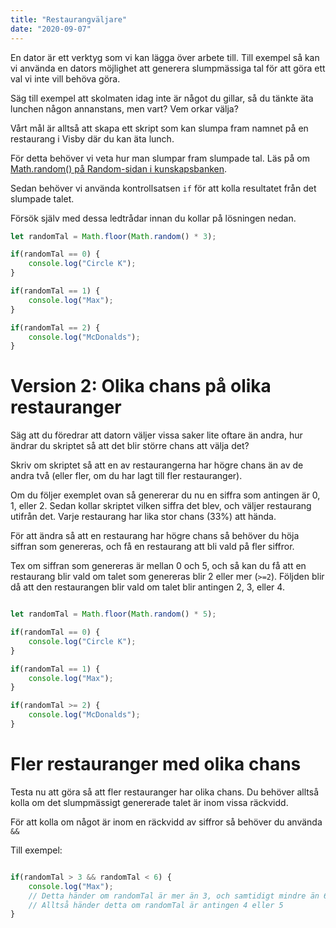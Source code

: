 ```yaml
---
title: "Restaurangväljare"
date: "2020-09-07"
---
```


En dator är ett verktyg som vi kan lägga över arbete till. Till exempel så kan vi använda en dators möjlighet att generera slumpmässiga tal för att göra ett val vi inte vill behöva göra.

Säg till exempel att skolmaten idag inte är något du gillar, så du tänkte äta lunchen någon annanstans, men vart? Vem orkar välja?

Vårt mål är alltså att skapa ett skript som kan slumpa fram namnet på en restaurang i Visby där du kan äta lunch.

För detta behöver vi veta hur man slumpar fram slumpade tal. Läs på om [Math.random() på Random-sidan i kunskapsbanken](https://guteteknik.netlify.app/prog1/random).

Sedan behöver vi använda kontrollsatsen `if` för att kolla resultatet från det slumpade talet.

Försök själv med dessa ledtrådar innan du kollar på lösningen nedan.


<PracticeContainer>

```javascript
let randomTal = Math.floor(Math.random() * 3);

if(randomTal == 0) {
    console.log("Circle K");
}

if(randomTal == 1) {
    console.log("Max");
}

if(randomTal == 2) {
    console.log("McDonalds");
}
```

</PracticeContainer>

# Version 2: Olika chans på olika restauranger

Säg att du föredrar att datorn väljer vissa saker lite oftare än andra, hur ändrar du skriptet så att det blir större chans att välja det?

Skriv om skriptet så att en av restaurangerna har högre chans än av de andra två (eller fler, om du har lagt till fler restauranger).

<PracticeContainer title="ledtråd">

Om du följer exemplet ovan så genererar du nu en siffra som antingen är 0, 1, eller 2.
Sedan kollar skriptet vilken siffra det blev, och väljer restaurang utifrån det. Varje restaurang har lika stor chans (33%) att hända.

För att ändra så att en restaurang har högre chans så behöver du höja siffran som genereras, och få en restaurang att bli vald på fler siffror.

Tex om siffran som genereras är mellan 0 och 5, och så kan du få att en restaurang blir vald om talet som genereras blir 2 eller mer (`>=2`).
Följden blir då att den restaurangen blir vald om talet blir antingen 2, 3, eller 4.

</PracticeContainer>

</PracticeContainer>

```js

let randomTal = Math.floor(Math.random() * 5);

if(randomTal == 0) {
    console.log("Circle K");
}

if(randomTal == 1) {
    console.log("Max");
}

if(randomTal >= 2) {
    console.log("McDonalds");
}

```

<PracticeContainer>

# Fler restauranger med olika chans

Testa nu att göra så att fler restauranger har olika chans. Du behöver alltså kolla om det slumpmässigt genererade talet är inom vissa räckvidd.

<PracticeContainer title="ledtråd">

För att kolla om något är inom en räckvidd av siffror så behöver du använda `&&`

Till exempel:

```js

if(randomTal > 3 && randomTal < 6) {
    console.log("Max");
    // Detta händer om randomTal är mer än 3, och samtidigt mindre än 6
    // Alltså händer detta om randomTal är antingen 4 eller 5
}

```

</PracticeContainer>